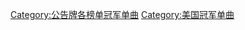 {{noteTA
|G1=Music
}}

{{Category explanation|獲得《[[公告牌_(杂志)|公告牌]]》'''[[告示牌百強單曲榜|告示牌百強單曲榜]]'''（Billboard Hot 100）冠軍的單曲條目}}

[[Category:公告牌各榜单冠军单曲|Category:公告牌各榜单冠军单曲]]
[[Category:美国冠军单曲|Category:美国冠军单曲]]